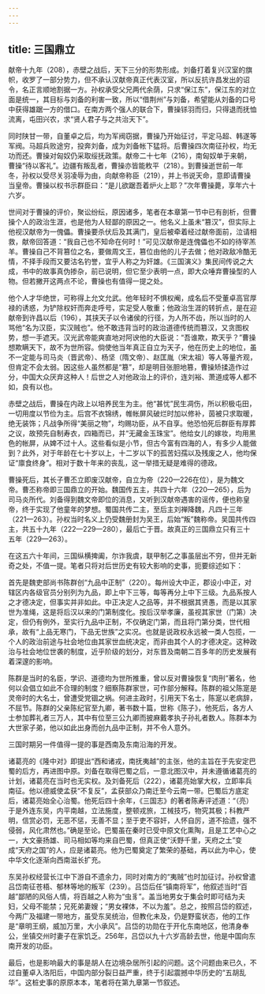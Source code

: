 ```yaml
---
---
---
```

title: 三国鼎立
---




献帝十九年（208），赤壁之战后，天下三分的形势形成。刘备打着复兴汉室的旗帜，收罗了一部分势力，但不承认汉献帝真正代表汉室，所以反抗许昌发出的诏令，名正言顺地割据一方。孙权承受父兄两代余荫，只求“保江东”，保江东的对立面是统一，其目标与刘备的利害一致，所以“借荆州”与刘备，希望能从刘备的口号中获得雄踞一方的借口。在南方两个强人的联合下，曹操铩羽而归，只得退而抚恤流离，屯田兴农，求“贤人君子与之共治天下”。

同时陕甘一带，自董卓之后，均为军阀窃据，曹操乃开始征讨，平定马超、韩遂等军阀。马超兵败途穷，投奔刘备，成为刘备帐下猛将。后曹操四次南征孙权，均无功而还。曹操对匈奴仍采取绥抚政策。献帝二十七年（216），南匈奴单于来朝，曹操“待以客礼”。边疆有叛乱者，曹操亦皆能敉平（218）。到曹操逝世前一年冬，孙权以受尽关羽凌辱为由，向献帝称臣（219），并上书说天命，意即请曹操当皇帝。曹操以权书示群臣曰：“是儿欲踞吾着炉火上耶？”次年曹操薨，享年六十六岁。

世间对于曹操的评价，聚讼纷纭，原因诸多，笔者在本章第一节中已有剖析，但曹操个人的政治生涯，也是他为人轻鄙的原因之一。他名义上虽未“篡汉”，但实际上他视汉献帝为一傀儡。曹操要杀伏后及其满门，皇后被牵着经过献帝面前，泣请相救，献帝回答道：“我自己也不知命在何时！”可见汉献帝是连傀儡也不如的待宰羔羊。曹操自己不背篡位之名，要做周文王，篡位由他的儿子去做；他对政敌冷酷无情，不择手段而又要沽名钓誉，宜乎人称之为奸雄。《三国演义》集民间传说之大成，书中的故事真伪掺杂，前已说明，但它至少表明一点，即大众唾弃曹操型的人物。但若撇开这两点不论，曹操也有值得一提之处。

他个人才华绝世，可称得上允文允武。他年轻时不惧权阉，成名后不受董卓高官厚禄的诱惑，为铲除权奸而奔走呼号，实足受人敬重；他政治生涯的转折点，是在迎献帝到许昌以后（196），其挟天子以令诸侯的行径，为人所不齿，所以当时的人骂他“名为汉臣，实汉贼也”。他不敢违背当时的政治道德传统而篡汉，又贪图权势，想一手遮天。汉光武帝能爽直地对阿谀他的大臣说：“吾谁欺，欺天乎？”曹操想欺瞒天下，故不为世所容。倘使他当年真正自立为天子，他在历史上的地位，虽不一定能与司马炎（晋武帝）、杨坚（隋文帝）、赵匡胤（宋太祖）等人等量齐观，但肯定不会太弱。因这些人虽然都是“篡”，却是明目张胆地篡，曹操矫揉造作过分，中国大众厌弃这种人！后世之人对他政治上的评价，连刘裕、萧道成等人都不如，良有以也。

赤壁之战后，曹操在内政上以培养民生为主。他“甚忧”民生凋伤，所以积极屯田，一切用度以节俭为主。后宫不衣锦绣，帷帐屏风破烂时加以修补，茵被只求取暖，绝无装饰；凡战争所得“美丽之物”，均赐功臣，从不自享。他恐怕死后群臣有厚葬之议，故预先自制寿衣，四箱而已，并“无藏金玉珠宝”。他给女儿的嫁妆，均用黑色的帐屏，从婢不过十人。这些看似是小节，但古今富有四海的人，有多少人能做到？此外，对于年龄在七十岁以上，十二岁以下的孤苦妇孺以及残废之人，他均保证“廪食终身”。相对于数十年来的丧乱，这一举措无疑是难得的德政。

曹操死后，其长子曹丕立即废汉献帝，自立为帝（220—226在位），是为魏文帝。曹丕称帝即三国鼎立的开始。魏国传五主，共四十六年（220—265），后为司马炎所代。刘备得到魏文帝即位的消息，又听到汉献帝遇害的谣传，便也称皇帝，终于实现了他童年的梦想。蜀国共传二主，至后主刘禅降魏，凡四十三年（221—263）。孙权当时名义上仍受魏册封为吴王，后始“叛”魏称帝。吴国共传四主，共五十九年（222—229—280），最后亡于晋。故真正的三国鼎立只有三十五年（229—263）。

在这五六十年间，三国纵横捭阖，尔诈我虞，联甲制乙之事虽层出不穷，但并无新奇之处，不值一提。笔者只将对后世历史有较大影响的史事，扼要综述如下：

首先是魏吏部尚书陈群创“九品中正制”（220）。每州设大中正，郡设小中正，对辖区内各级官员分别列为九品，即上中下三等，每等再分上中下三级。九品系按人之才德决定，但事实并非如此。中正决定人之品等，并不根据其贤愚，而是以其家世为准绳，这是将后汉以来的门第制度化。按后汉举孝廉，虽视其家世（门第）决定，但仍有例外，至实行九品中正制，不仅确定门第，而且将门第分类，世代相承，故有“上品无寒门，下品无世族”之实况。也就是说政权永远被一类人包揽，一个人的政治前途与社会地位由其家世血统决定，而非由其个人的才德决定。这种政治与社会地位世袭的制度，近乎阶级的划分，对东晋及南朝二百多年的历史发展有着深邃的影响。

陈群是当时的名臣，学识、道德均为世所推重，曾以反对曹操恢复“肉刑”著名，他何以会倡立如此不合理的制度？细察陈群家世，可作部分解释。陈群的祖父陈寔是灵帝时的大名士，曾遭受党锢之祸。何进主政时，引用天下名士，陈寔以老病辞，不屈节。陈群的父亲陈纪官至九卿，著书数十篇，世称《陈子》，他死后，各方人士参加葬礼者三万人，其中有位至三公九卿而披麻戴孝执子孙礼者数人。陈群本为大世家子弟，他以如此出身而创九品中正制，并不令人意外。

三国时期另一件值得一提的事是西南及东南沿海的开发。

诸葛亮的《隆中对》即提出“西和诸戎，南抚夷越”的主张，他的主旨在于先安定巴蜀的后方，再进图中原。刘备在取得巴蜀之后，一意北图汉中，并未遵循诸葛亮的计划，诸葛亮在当时也无实权。及刘备死后（222），诸葛亮始掌大权，立即率兵南征。他以德威使孟获“不复反”，孟获部众乃南迁至今云南一带。巴蜀后方底定后，诸葛亮始全心治蜀。他死后四十余年，《三国志》的著者陈寿评述道：“（亮）于是外连东吴，内平南越，立法施度，整顿戎旅，工械技巧，物究其极；科教严明，信赏必罚，无恶不惩，无善不显；至于吏不容奸，人怀自厉，道不拾遗，强不侵弱，风化肃然也。”确是至论。巴蜀虽在秦时已受中原文化熏陶，且是工艺中心之一，大文豪扬雄、司马相如等均来自巴蜀，但真正使“沃野千里，天府之土”变成“天府之国”的人，应是诸葛亮。他为巴蜀奠定了繁荣的基础，再以此为中心，使中华文化逐渐向西南滋长扩充。

东吴孙权经营长江中下游自不遗余力，同时对南方的“夷贼”也时加征讨。孙权曾遣吕岱南征苍梧、郁林等地的叛军（239）。吕岱后任“镇南将军”，他叙述当时“百越”鄙陋的风俗人情，将百越之人称为“虫豸”。盖当地男女于集会时即可结为夫妇，父母不能禁；兄死弟妻嫂；“男女裸体，不以为羞”。总之，按照吕岱的叙述，今两广及福建一带地方，虽受东吴统治，但教化未及，仍是野蛮状态，他的工作是“章明王纲，威加万里，大小承风”。吕岱的功勋在于开化东南地区，他清身奉公，坐镇交州时妻子在家饥乏。256年，吕岱以九十六岁高龄去世，他是中国向东南开发的功臣。

最后，也是影响最大的事是胡人在边境杂居所引起的问题。这个问题由来已久，不过自董卓入洛阳后，中国内部分裂日益严重，终于引起震撼中华历史的“五胡乱华”。这桩史事的原原本本，笔者将在第九章第一节叙述。